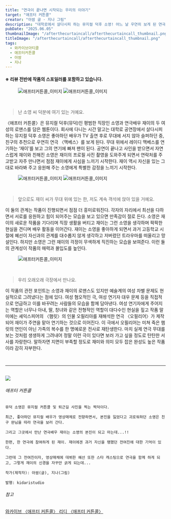 ```yaml
---
title: "연극이 끝나면 시작되는 우리의 이야기"
target: "애프터 커튼콜"
creator: "아쌈 글 · 지나 그림"
description: "대학로에서 살다시피 하는 뮤지컬 덕후 소영! 어느 날 우연히 보게 된 연극 〈맥베스〉에서 배우 '재이'의 연기에 푹 빠져버린다."
pubDate: "2025.06.05"
thumbnailImage: "/afterthecurtaincall/afterthecurtaincall_thumbnail.png"
titleImage: "/afterthecurtaincall/afterthecurtaincall_thumbnail.png"
tags:
  - 와카이브아티클
  - 애프터커튼콜
  - 아쌈
  - 지나
---
```


#### ※ 리뷰 전반에 작품의 스포일러를 포함하고 있습니다.

<figure>
  <img
    src="/afterthecurtaincall/afterthecurtaincall_content1.png"
    alt="애프터커튼콜_이미지"
  />
  <img
    src="/afterthecurtaincall/afterthecurtaincall_content2.png"
    alt="애프터커튼콜_이미지"
  />
</figure>

<br />

> 난 소영 씨 덕분에 여기 있는 거예요.

〈애프터 커튼콜〉은 뮤지컬 덕후(뮤덕)인 평범한 직장인 소영과 연극배우 재이의 두 여성의 로맨스를 담은 웹툰이다. 회사에 다니는 시간 말고는 대학로 공연장에서 살다시피 하는 뮤지컬 덕후 소영은 좋아하던 배우가 TV 출연 후로 무대에 서지 않아 슬퍼하던 중, 친구의 추천으로 우연히 연극 〈맥베스〉를 보게 된다. 무대 위에서 레이디 맥베스를 연기하는 ‘재이’를 보고 그의 연기에 빠져 팬이 된다. 공연이 끝나고 사인을 받으면서 자연스럽게 재이와 친해진 소영은 재이의 프로필 사진 촬영을 도와주게 되면서 연락처를 주고받고 자주 만나면서 점점 재이에게 사심을 느끼기 시작한다. 재이 역시 자신을 있는 그대로 바라봐 주고 응원해 주는 소영에게 특별한 감정을 느끼기 시작한다.

<figure>
  <img
    src="/afterthecurtaincall/afterthecurtaincall_content3.png"
    alt="애프터커튼콜_이미지"
  />
  <img
    src="/afterthecurtaincall/afterthecurtaincall_content4.png"
    alt="애프터커튼콜_이미지"
  />
</figure>

<br />

> 앞으로도 재이 씨가 무대 위에 있는 한, 저도 계속 객석에 앉아 있을 거예요.

이 둘의 관계는 작품이 진행되면서 점점 더 흥미로워진다. 각자의 자리에서 최선을 다하면서 서로를 응원하고 힘이 되어주는 모습을 보고 있으면 만족감이 절로 든다. 소영은 재이의 새로운 작품을 기다리며 직장 생활을 버티고 재이는 그런 소영을 생각하며 팍팍한 현실을 견디며 배우 활동을 이어간다. 재이는 소영을 좋아하게 되면서 과거 고등학교 시절에 혜선이 자신과의 관계를 대수롭지 않게 생각하고 저버렸던 트라우마를 떠올리고 망설인다. 하지만 소영은 그런 재이의 걱정이 무색하게 직진하는 모습을 보여준다. 이런 둘의 관계성이 작품의 매력과 몰입도를 높인다.

<figure>
  <img
    src="/afterthecurtaincall/afterthecurtaincall_content5.png"
    alt="애프터커튼콜_이미지"
  />
</figure>

<br />

> 우리 오래오래 극장에서 만나요.

이 작품의 관전 포인트는 소영과 재이의 로맨스도 있지만 예술계의 여성 차별 문제도 현실적으로 그려냈다는 점에 있다. 여성 혐오적인 극, 여성 연기자 대우 문제 등을 직접적으로 언급하고 이를 바꾸려는 사람들의 모습을 함께 담아낸다. 여성 연기자에게 주어지는 역할은 너무나 아내, 딸, 창녀와 같은 전형적인 역할이 대다수인 현실을 짚고 작품 말미에는 셰익스피어의 〈햄릿〉의 인물 오필리아를 재해석한 연극 〈오필리어〉가 제작되어 재이가 주연을 맡아 연기하는 것으로 이어진다. 이 극에서 오필리어는 미쳐 죽은 햄릿의 연인이 아닌 가족의 복수를 한 명예로운 전사로 재탄생한다. 마치 실제 연극 무대를 보는 것처럼 생생하게 그려내어 정말 이런 극이 있다면 보러 가고 싶을 정도로 탄탄한 서사를 자랑한다. 말하자면 지면이 부족할 정도로 재미와 의미 모두 잡은 완성도 높은 작품이라 감히 자부한다.

<br />

---

<br />

<div class="target_introduce">
  <img src="/afterthecurtaincall/afterthecurtaincall_cover.jpg" />

  <div>
    <h6>애프터 커튼콜</h6>
    
    뮤덕 소영은 뮤지컬 커튼콜 및 퇴근길 사진을 찍는 찍덕이다.
    
    최근, 좋아하던 뮤지컬 배우가 영상매체로 전향하면서, 본진을 잃었다고 괴로워하던 소영은 친구 완님을 따라 연극을 보러 간다.
    
    그리고 그곳에서 만난 연극배우 재이는 소영의 본진이 되고 마는데...!!
    
    한편, 한 연극에 참여하게 된 재이. 재이에겐 과거 자신을 팽했던 전여친에 대한 기억이 있다.
    
    그런데 그 전여친이자, 영상매체에 데뷔한 혜선 또한 스타 캐스팅으로 연극을 함께 하게 되고, 그렇게 재이의 신경을 자꾸만 긁게 되는데...

    작가(제작자): 아쌈(글), 지나(그림)

    발행: kidaristudio

  </div>
</div>

<div class="relations">
  <h6>참고</h6>
  <a href="https://www.womynarchive.com?s=애프터 커튼콜" target="_blank">
    와카이브 〈애프터 커튼콜〉
  </a>
  <a href="https://ridibooks.com/books/1434015607" target="_blank">
    리디 〈애프터 커튼콜〉
  </a>
</div>
